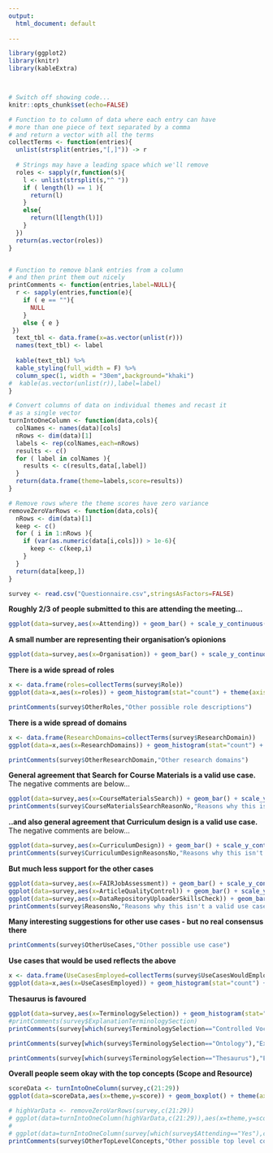 ```yaml
---
output: 
  html_document: default
  
---
```


```r
library(ggplot2)
library(knitr)
library(kableExtra)



# Switch off showing code...
knitr::opts_chunk$set(echo=FALSE)

# Function to to column of data where each entry can have 
# more than one piece of text separated by a comma
# and return a vector with all the terms
collectTerms <- function(entries){
  unlist(strsplit(entries,"[,]")) -> r
  
  # Strings may have a leading space which we'll remove
  roles <- sapply(r,function(s){
    l <- unlist(strsplit(s,"^ "))
    if ( length(l) == 1 ){
      return(l)
    }
    else{
      return(l[length(l)])
    }
  })
  return(as.vector(roles))
}


# Function to remove blank entries from a column
# and then print them out nicely
printComments <- function(entries,label=NULL){
  r <- sapply(entries,function(e){
    if ( e == ""){
      NULL
    }
    else { e }
 })
  text_tbl <- data.frame(x=as.vector(unlist(r)))
  names(text_tbl) <- label
                        
  kable(text_tbl) %>%
  kable_styling(full_width = F) %>%
  column_spec(1, width = "30em",background="khaki")
#  kable(as.vector(unlist(r)),label=label)
}

# Convert columns of data on individual themes and recast it
# as a single vector
turnIntoOneColumn <- function(data,cols){
  colNames <- names(data)[cols]
  nRows <- dim(data)[1]
  labels <- rep(colNames,each=nRows)
  results <- c()
  for ( label in colNames ){
    results <- c(results,data[,label])
  }
  return(data.frame(theme=labels,score=results))
}

# Remove rows where the theme scores have zero variance
removeZeroVarRows <- function(data,cols){
  nRows <- dim(data)[1]
  keep <- c()
  for ( i in 1:nRows ){
    if (var(as.numeric(data[i,cols])) > 1e-6){
      keep <- c(keep,i)
    }
  }
  return(data[keep,])
}

survey <- read.csv("Questionnaire.csv",stringsAsFactors=FALSE)
```
 
**Roughly 2/3 of people submitted to this are attending the meeting...**

```r
ggplot(data=survey,aes(x=Attending)) + geom_bar() + scale_y_continuous(breaks=c(2,4,6,8,10))
```

**A small number are representing their organisation's opionions**

```r
ggplot(data=survey,aes(x=Organisation)) + geom_bar() + scale_y_continuous(breaks=c(2,4,6,8,10))
```

**There is a wide spread of roles**

```r
x <- data.frame(roles=collectTerms(survey$Role))
ggplot(data=x,aes(x=roles)) + geom_histogram(stat="count") + theme(axis.text.x = element_text(angle = 90, hjust = 1))
```
```r
printComments(survey$OtherRoles,"Other possible role descriptions")
```


**There is a wide spread of domains**

```r
x <- data.frame(ResearchDomains=collectTerms(survey$ResearchDomain))
ggplot(data=x,aes(x=ResearchDomains)) + geom_histogram(stat="count") + theme(axis.text.x = element_text(angle = 90, hjust = 1))
```

```r
printComments(survey$OtherResearchDomain,"Other research domains")
```


**General agreement that Search for Course Materials is a valid use case.**
The negative comments are below...

```r
ggplot(data=survey,aes(x=CourseMaterialsSearch)) + geom_bar() + scale_y_continuous(breaks=c(4,8,12,16,20)) + theme(axis.text.x = element_text(angle = 45, hjust = 1))
printComments(survey$CourseMaterialsSearchReasonNo,"Reasons why this isn't a valid use case")
```


**..and also general agreement that Curriculum design is a valid use case.**
The negative comments are below...

```r
ggplot(data=survey,aes(x=CurriculumDesign)) + geom_bar() + scale_y_continuous(breaks=c(4,8,12,16,20)) + theme(axis.text.x = element_text(angle = 45, hjust = 1))
printComments(survey$CurriculumDesignReasonsNo,"Reasons why this isn't a valid use case")
```


**But much less support for the other cases**

```r
ggplot(data=survey,aes(x=FAIRJobAssessment)) + geom_bar() + scale_y_continuous(breaks=c(4,8,12,16,20)) + theme(axis.text.x = element_text(angle = 45, hjust = 1))
ggplot(data=survey,aes(x=ArticleQualityControl)) + geom_bar() + scale_y_continuous(breaks=c(4,8,12,16,20)) + theme(axis.text.x = element_text(angle = 45, hjust = 1))
ggplot(data=survey,aes(x=DataRepositoryUploaderSkillsCheck)) + geom_bar() + scale_y_continuous(breaks=c(4,8,12,16,20)) + theme(axis.text.x = element_text(angle = 45, hjust = 1))
printComments(survey$ReasonsNo,"Reasons why this isn't a valid use case")
```


**Many interesting suggestions for other use cases - but no real consensus there**

```r
printComments(survey$OtherUseCases,"Other possible use case")
```


**Use cases that would be used reflects the above**

```r
x <- data.frame(UseCasesEmployed=collectTerms(survey$UseCasesWouldEmploy))
ggplot(data=x,aes(x=UseCasesEmployed)) + geom_histogram(stat="count") + theme(axis.text.x = element_text(angle = 90, hjust = 1))
```


**Thesaurus is favoured**

```r
ggplot(data=survey,aes(x=TerminologySelection)) + geom_histogram(stat="count") + theme(axis.text.x = element_text(angle = 90, hjust = 1))
#printComments(survey$ExplanationTerminologySection)
printComments(survey[which(survey$TerminologySelection=="Controlled Vocabulary"),"ExplanationTerminologySection"],"Reasons for choosing Controlled Vocabulary")

printComments(survey[which(survey$TerminologySelection=="Ontology"),"ExplanationTerminologySection"],"Reasons for choosing Ontology")

printComments(survey[which(survey$TerminologySelection=="Thesaurus"),"ExplanationTerminologySection"],"Reasons for choosing Thesearus")
```



**Overall people seem okay with the top concepts (Scope and Resource)**
```r
scoreData <- turnIntoOneColumn(survey,c(21:29))
ggplot(data=scoreData,aes(x=theme,y=score)) + geom_boxplot() + theme(axis.text.x = element_text(angle = 90, hjust = 1)) + scale_y_continuous(breaks=c(1:10))

# highVarData <- removeZeroVarRows(survey,c(21:29))
# ggplot(data=turnIntoOneColumn(highVarData,c(21:29)),aes(x=theme,y=score)) + geom_boxplot() + theme(axis.text.x = element_text(angle = 90, hjust = 1)) + scale_y_continuous(breaks=c(1:10))
# 
# ggplot(data=turnIntoOneColumn(survey[which(survey$Attending=="Yes"),c(21:29)]),aes(x=theme,y=score)) + geom_boxplot() + theme(axis.text.x = element_text(angle = 90, hjust = 1)) + scale_y_continuous(breaks=c(1:10))
printComments(survey$OtherTopLevelConcepts,"Other possible top level concepts")
```

